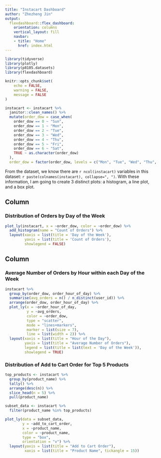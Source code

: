 ```yaml
---
title: "Instacart Dashboard"
author: "Zhezheng Jin"
output: 
  flexdashboard::flex_dashboard:
    orientation: columns
    vertical_layout: fill
    navbar:
    - title: "Home"
      href: index.html
---
```


```r
library(tidyverse)
library(plotly)
library(p8105.datasets)
library(flexdashboard)

knitr::opts_chunk$set(
	echo = FALSE,
	warning = FALSE,
	message = FALSE
)
```


```r
instacart <- instacart %>%
  janitor::clean_names() %>%
  mutate(order_dow = case_when(
    order_dow == 0 ~ "Sun",
    order_dow == 1 ~ "Mon",
    order_dow == 2 ~ "Tue",
    order_dow == 3 ~ "Wed",
    order_dow == 4 ~ "Thu",
    order_dow == 5 ~ "Fri",
    order_dow == 6 ~ "Sat",
    TRUE ~ as.character(order_dow)
  ),
  order_dow = factor(order_dow, levels = c("Mon", "Tue", "Wed", "Thu", "Fri", "Sat", "Sun")))
```

From the dataset, we know there are `r ncol(instacart)` variables in this dataset: `r paste(colnames(instacart), collapse=", ")`. With these information, I am going to create 3 distinct plots: a histogram, a line plot, and a box plot.

Column {data-width=600}
-----------------------------------------------------------------------

### Distribution of Orders by Day of the Week

```r
plot_ly(instacart, x = ~order_dow, color = ~order_dow) %>%
  add_histogram(name = "Count of Orders") %>%
  layout(xaxis = list(title = 'Day of the Week'), 
         yaxis = list(title = 'Count of Orders'),
         showlegend = FALSE)
```

Column {data-width=400}
-----------------------------------------------------------------------

### Average Number of Orders by Hour within each Day of the Week

```r
instacart %>%
  group_by(order_dow, order_hour_of_day) %>%
  summarise(avg_orders = n() / n_distinct(user_id)) %>%
  arrange(order_dow, order_hour_of_day) %>%
  plot_ly(x = ~order_hour_of_day, 
          y = ~avg_orders, 
          color = ~order_dow,
          type = "scatter", 
          mode = "lines+markers", 
          marker = list(size = 7),
          line = list(width = 2)) %>%
  layout(xaxis = list(title = "Hour of the Day"),
         yaxis = list(title = "Average Number of Orders"),
         legend = list(title = list(text = 'Day of the Week')),
         showlegend = TRUE)
```

### Distribution of Add to Cart Order for Top 5 Products

```r
top_products <- instacart %>%
  group_by(product_name) %>%
  tally() %>%
  arrange(desc(n)) %>%
  slice_head(n = 5) %>%
  pull(product_name)

subset_data <- instacart %>%
  filter(product_name %in% top_products)

plot_ly(data = subset_data, 
        y = ~add_to_cart_order, 
        x = ~product_name,
        color = ~product_name,
        type = "box",
        orientation = "v") %>%
  layout(yaxis = list(title = "Add to Cart Order"),
         xaxis = list(title = "Product Name", tickangle = 15))
```
